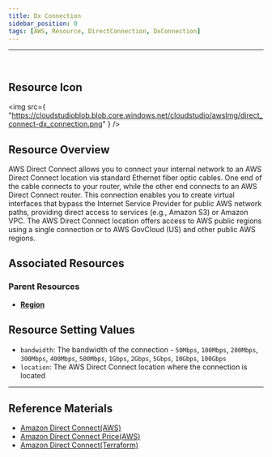 ```yaml
---
title: Dx Connection
sidebar_position: 0
tags: [AWS, Resource, DirectConnection, DxConnection]
---
```


<hr />
<br />

## Resource Icon

<img
    src={
        "https://cloudstudioblob.blob.core.windows.net/cloudstudio/awsImg/direct_connect-dx_connection.png"
    }
/>

## Resource Overview

AWS Direct Connect allows you to connect your internal network to an AWS Direct Connect location via standard Ethernet fiber optic cables. 
One end of the cable connects to your router, while the other end connects to an AWS Direct Connect router. This connection enables you to create virtual interfaces that bypass the Internet Service Provider for public AWS network paths, providing direct access to services (e.g., Amazon S3) or Amazon VPC. 
The AWS Direct Connect location offers access to AWS public regions using a single connection or to AWS GovCloud (US) and other public AWS regions.

## Associated Resources

### Parent Resources

-   [**Region**](https://docs.cstudio.app/en/docs/resource/aws/Base/Region)

## Resource Setting Values

-   `bandwidth`: The bandwidth of the connection - `50Mbps`, `100Mbps`, `200Mbps`, `300Mbps`, `400Mbps`, `500Mbps`, `1Gbps`, `2Gbps`, `5Gbps`, `10Gbps`, `100Gbps`
-   `location`: The AWS Direct Connect location where the connection is located

---

## Reference Materials

-   [Amazon Direct Connect(AWS)](https://docs.aws.amazon.com/ko_kr/directconnect/latest/UserGuide/Welcome.html)
-   [Amazon Direct Connect Price(AWS)](https://aws.amazon.com/ko/directconnect/pricing/?nc2=type_a)
-   [Amazon Direct Connect(Terraform)](https://registry.terraform.io/providers/hashicorp/aws/latest/docs/resources/dx_connection)
